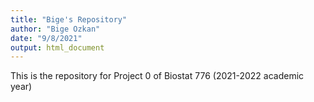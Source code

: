 ```yaml
---
title: "Bige's Repository"
author: "Bige Ozkan"
date: "9/8/2021"
output: html_document
---
```


This is the repository for Project 0 of Biostat 776 (2021-2022 academic year)
